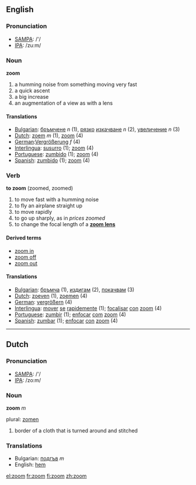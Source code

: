 ==English==
===Pronunciation===
*[[w:SAMPA|SAMPA]]: /'/
*[[w:IPA|IPA]]: /zu:m/

===Noun===
'''zoom'''

# a humming noise from something moving very fast
# a quick ascent
# a big increase
# an augmentation of a view as with a lens

====Translations====
*[[Bulgarian]]: [[бръмчене]] ''n'' (1), [[рязък|рязко]] [[изкачване]] ''n'' (2), [[увеличение]] ''n'' (3)
*[[Dutch]]: [[zoem]] ''m'' (1), [[zoom]] (4)
*[[German]]:[[Vergrößerung]] ''f'' (4)
*[[Interlingua]]: [[susurro]] (1); [[zoom]] (4)
*[[Portuguese]]: [[zumbido]] (1); [[zoom]] (4)
*[[Spanish]]: [[zumbido]] (1); [[zoom]] (4)

===Verb===
'''to zoom''' (zoomed, zoomed)

# to move fast with a humming noise
# to fly an airplane straight up
# to move rapidly
# to go up sharply, as in ''prices zoomed''
# to change the focal length of a '''[[zoom lens]]'''


====Derived terms====
*[[zoom in]]
*[[zoom off]]
*[[zoom out]]

==== Translations ==== 
*[[Bulgarian]]: [[бръмча]] (1), [[издигам]] (2), [[покачвам]] (3)
*[[Dutch]]: [[zoeven]] (1), [[zoemen]] (4)
*[[German]]: [[vergrößern]] (4)
*[[Interlingua]]: [[mover]] [[se]] [[rapide]]mente (1); [[focalisar]] [[con]] [[zoom]] (4) 
*[[Portuguese]]: [[zumbir]] (1); [[enfocar]] [[com]] [[zoom]] (4)
*[[Spanish]]: [[zumbar]] (1); [[enfocar]] [[con]] [[zoom]] (4)

----

==Dutch==
===Pronunciation===
*[[w:SAMPA|SAMPA]]: /'/
*[[w:IPA|IPA]]: /zo:m/

===Noun===
'''zoom''' ''m''

plural: [[zomen]]

#border of a cloth that is turned around and stitched

===Translations===
*Bulgarian: [[подгъв]] ''m''
*English: [[hem]]

[[el:zoom]]
[[fr:zoom]]
[[fi:zoom]]
[[zh:zoom]]